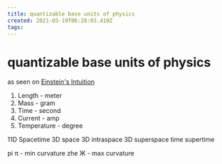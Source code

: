 ```yaml
---
title: quantizable base units of physics
created: 2021-05-19T06:28:03.410Z
tags:
---
```


# quantizable base units of physics

as seen on [Einstein's Intuition](https://einsteinsintuition.com)

1. Length - meter
2. Mass - gram
3. Time - second
4. Current - amp
5. Temperature - degree

11D Spacetime
3D space
3D intraspace
3D superspace
time
supertime

pi π - min curvature
zhe Ж - max curvature

